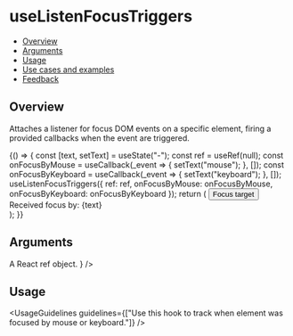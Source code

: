 
<Meta title="Hooks/useListenFocusTriggers" />

# useListenFocusTriggers

- [Overview](#overview)
- [Arguments](#arguments)
- [Usage](#usage)
- [Use cases and examples](#use-cases-and-examples)
- [Feedback](#feedback)

## Overview

Attaches a listener for focus DOM events on a specific element, firing a provided callbacks when the event are triggered.

<Canvas>
  <Story name="Overview">
    {() => {
      const [text, setText] = useState("-");
      const ref = useRef(null);
      const onFocusByMouse = useCallback(_event => {
        setText("mouse");
      }, []);
      const onFocusByKeyboard = useCallback(_event => {
        setText("keyboard");
      }, []);
      useListenFocusTriggers({
        ref: ref,
        onFocusByMouse: onFocusByMouse,
        onFocusByKeyboard: onFocusByKeyboard
      });
      return (
        <Flex direction={Flex.directions.COLUMN} gap={Flex.gaps.MEDIUM} align={Flex.align.START}>
          <Button ref={ref}>Focus target</Button>
          <div>Received focus by: {text}</div>
        </Flex>
      );
    }}
  </Story>
</Canvas>

## Arguments

<FunctionArguments>
  <FunctionArgument name="options" type="Object">
    <FunctionArgument
      name="ref"
      type="React.MutableRefObject"
      description={
        <>
          A React
          <Link size={Link.sizes.MEDIUM} href="https://reactjs.org/docs/hooks-reference.html#useref">
            ref
          </Link>
          object.
        </>
      }
    />
    <FunctionArgument
      name="onFocusByKeyboard"
      type="(event: FocusEvent) => void"
      description="Callback function to execute when the focus by keyboard event is fired."
    />
    <FunctionArgument
      name="onFocusByMouse"
      type="(event: FocusEvent) => void"
      description="Callback function to execute when the focus by mouse (onMouseDown) event is fired."
    />
  </FunctionArgument>
</FunctionArguments>

## Usage

<UsageGuidelines guidelines={["Use this hook to track when element was focused by mouse or keyboard."]} />
